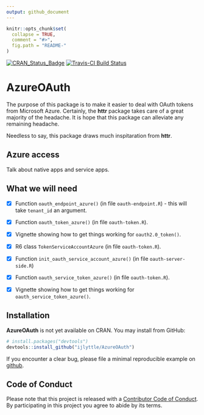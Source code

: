 ```yaml
---
output: github_document
---
```


<!-- README.md is generated from README.Rmd. Please edit that file -->

```r
knitr::opts_chunk$set(
  collapse = TRUE,
  comment = "#>",
  fig.path = "README-"
)
```

[![CRAN_Status_Badge](http://www.r-pkg.org/badges/version/AzureOAuth)](https://cran.r-project.org/package=AzureOAuth)
[![Travis-CI Build Status](https://travis-ci.org/ijlyttle/AzureOAuth.svg?branch=master)](https://travis-ci.org/ijlyttle/AzureOAuth)

# AzureOAuth

The purpose of this package is to make it easier to deal with OAuth tokens from Microsoft Azure. Certainly, the **httr** package takes care of a great majority of the headache. It is hope that this package can alleviate any remaining headache.

Needless to say, this package draws much inspitaration from **httr**.

## Azure access

Talk about native apps and service apps.

## What we will need

- [x] Function `oauth_endpoint_azure()` (in file `oauth-endpoint.R`) - this will take `tenant_id` an argument. 

- [x] Function `oauth_token_azure()` (in file `oauth-token.R`).

- [x] Vignette showing how to get things working for `oauth2.0_token()`.

- [x] R6 class `TokenServiceAccountAzure` (in file `oauth-token.R`).

- [x] Function `init_oauth_service_account_azure()` (in file `oauth-server-side.R`)

- [x] Function `oauth_service_token_azure()` (in file `oauth-token.R`).

- [x] Vignette showing how to get things working for `oauth_service_token_azure()`.

## Installation

__AzureOAuth__ is not yet available on CRAN. You may install from GitHub:

```r
# install.packages("devtools")
devtools::install_github("ijlyttle/AzureOAuth")
```

If you encounter a clear bug, please file a minimal reproducible example on [github](https://github.com/ijlyttle/AzureOAuth/issues). 

## Code of Conduct

Please note that this project is released with a [Contributor Code of Conduct](CONDUCT.md). By participating in this project you agree to abide by its terms.




